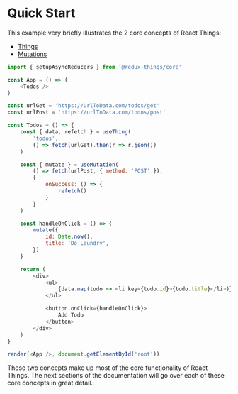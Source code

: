
<Meta title="Getting Started/Quick Start" />

# Quick Start

This example very briefly illustrates the 2 core concepts of React Things:

* [Things](/story/concepts-things--page)
* [Mutations](/story/concepts-mutations--page)


```js
import { setupAsyncReducers } from '@redux-things/core'

const App = () => (
    <Todos />
)

const urlGet = 'https://urlToData.com/todos/get'
const urlPost = 'https://urlToData.com/todos/post'

const Todos = () => {
    const { data, refetch } = useThing(
        'todos',
        () => fetch(urlGet).then(r => r.json())
    )

    const { mutate } = useMutation(
        () => fetch(urlPost, { method: 'POST' }),
        {
            onSuccess: () => {
                refetch()
            }
        }
    )

    const handleOnClick = () => {
        mutate({
            id: Date.now(),
            title: 'Do Laundry',
        })
    }

    return (
        <div>
            <ul>
                {data.map(todo => <li key={todo.id}>{todo.title}</li>)}
            </ul>

            <button onClick={handleOnClick}>
                Add Todo
            </button>
        </div>
    )
}

render(<App />, document.getElementById('root'))
```
These two concepts make up most of the core functionality of React Things. The next sections of the documentation will go over each of these core concepts in great detail.